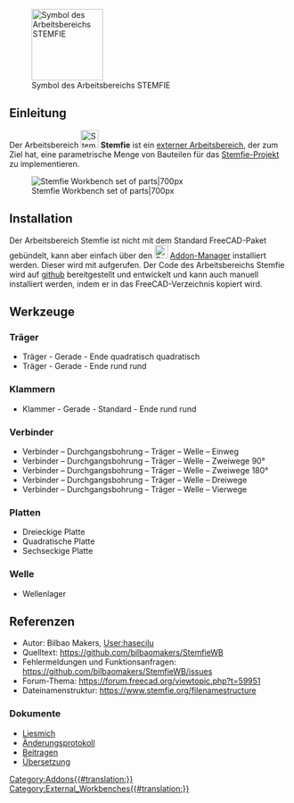 <languages/>

[[Image:StemfieWorkbench.svg|thumb|128px|Symbol des Arbeitsbereichs STEMFIE]]

{{TOCright}}

<span id="Introduction"></span>
==Einleitung==

Der Arbeitsbereich [[Image:StemfieWorkbench.svg|32px]] '''Stemfie''' ist ein [[External_workbenches/de|externer Arbeitsbereich]], der zum Ziel hat, eine parametrische Menge von Bauteilen für das [https://www.stemfie.org/ Stemfie-Projekt] zu implementieren.

[[File:Stemfie_WB.jpg|Stemfie Workbench set of parts|700px]]

<span id="Installing"></span>
==Installation==

Der Arbeitsbereich Stemfie ist nicht mit dem Standard FreeCAD-Paket gebündelt, kann aber einfach über den [[Image:Std_AddonMgr.svg|24px]] [[Std_AddonMgr/de|Addon-Manager]] installiert werden. Dieser wird mit {{MenuCommand|Werkzeuge → [[Std_AddonMgr/de|Addon-Manager]]}} aufgerufen. Der Code des Arbeitsbereichs Stemfie wird auf [https://github.com/bilbaomakers/StemfieWB github] bereitgestellt und entwickelt und kann auch manuell installiert werden, indem er in das FreeCAD-Verzeichnis {{FileName|MOD}} kopiert wird. 

<span id="Tools"></span>
==Werkzeuge==

<span id="Beams"></span>
=== Träger ===

* Träger - Gerade - Ende quadratisch quadratisch
* Träger - Gerade - Ende rund rund

<span id="Braces"></span>
=== Klammern ===

* Klammer - Gerade - Standard - Ende rund rund

<span id="Connectors"></span>
===Verbinder===

* Verbinder – Durchgangsbohrung – Träger – Welle – Einweg
* Verbinder – Durchgangsbohrung – Träger – Welle – Zweiwege 90°
* Verbinder – Durchgangsbohrung – Träger – Welle – Zweiwege 180°
* Verbinder – Durchgangsbohrung – Träger – Welle – Dreiwege
* Verbinder – Durchgangsbohrung – Träger – Welle – Vierwege

<span id="Plates"></span>
=== Platten ===

* Dreieckige Platte
* Quadratische Platte
* Sechseckige Platte

<span id="Shaft"></span>
=== Welle ===

* Wellenlager

<span id="References"></span>
==Referenzen==

* Autor: Bilbao Makers, [[User:hasecilu]]
* Quelltext: https://github.com/bilbaomakers/StemfieWB
* Fehlermeldungen und Funktionsanfragen: https://github.com/bilbaomakers/StemfieWB/issues
* Forum-Thema: https://forum.freecad.org/viewtopic.php?t=59951
* Dateinamenstruktur: https://www.stemfie.org/filenamestructure

<span id="Documents"></span>
=== Dokumente ===

* [https://github.com/bilbaomakers/StemfieWB/blob/main/README.md Liesmich]
* [https://github.com/bilbaomakers/StemfieWB/blob/main/CHANGELOG.md Änderungsprotokoll]
* [https://github.com/bilbaomakers/StemfieWB/blob/main/CONTRIBUTING.md Beitragen]
* [https://github.com/bilbaomakers/StemfieWB/blob/main/freecad/stemfie/resources/translations/README.md Übersetzung]


[[Category:Addons{{#translation:}}]]
[[Category:External_Workbenches{{#translation:}}]]